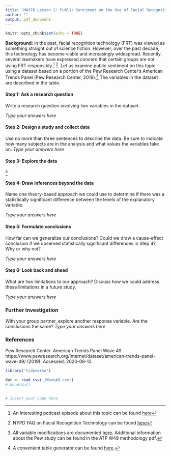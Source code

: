 ---
title: "MA376 Lesson 1: Public Sentiment on the Use of Facial Recognition"
author: ""
output: pdf_document
---
  
  ```{r setup, include=FALSE}
knitr::opts_chunk$set(echo = TRUE)
```

**Background:** In the past, facial recognition technology (FRT) was viewed as something straight out of science fiction. However, over the past decade, this technology has become viable and increasingly widespread. Recently, several lawmakers have expressed concern that certain groups are not using FRT responsibly.^[An interesting podcast episode about this topic can be found [here](https://www.nytimes.com/2020/08/03/podcasts/the-daily/algorithmic-justice-racism.html)] ^[NYPD FAQ on Facial Recognition Technology can be found [here](https://www1.nyc.gov/site/nypd/about/about-nypd/equipment-tech/facial-recognition.page)]. Let us examine public sentiment on this topic using  a dataset based on a portion of the Pew Research Center's American Trends Panel (Pew Research Center, 2019).^[All variable modifications are documented [here](https://github.com/tooderful/MA376/tree/master/LSN%201/Prep%20Files). Additional information about the Pew study can be found in the ATP W49 methodology pdf.] The variables in the dataset are described in the table.


\begin{table}[h!]
\begin{tabular}{|l|l|}
\hline
\textbf{Variable} & \textbf{Description} \\ \hline
TrustAdvertisers & Do you trust advertisers to use facial recognition technology responsibly? \\ \hline
TrustTechCompany & Do you trust technology companies to use facial recognition technology responsibly? \\ \hline
TrustPolice & Do you trust law enforcement to use facial recognition technology responsibly? \\ \hline
Education & College Educated \\ \hline
Race & Race \\ \hline
\end{tabular}
\end{table}

#### Step 1: Ask a research question
Write a research question involving two variables in the dataset.

*Type your answers here*
\vspace{.5in}

#### Step 2:  Design a study and collect data
Use no more than three sentences to describe the data. Be sure to indicate how many subjects are in the analysis and what values the variables take on. 
*Type your answers here*
\vspace{.5in}

#### Step 3: Explore the data
\begin{enumerate}
\item[a.] Create a bar graph of the response variable. Describe the plot.

\textit{Type your answers here}
\vspace{.5in}

\item[b.] Create a contingency table and mosaic plot to summarize the response and explanatory variables. Does the plot suggest an association exists? Explain. 

\textit{Type your answers here}
\vspace{.5in}

\item[c.] Identify a potential confounding variable and explain how it may be confounding in this study. 

\textit{Type your answers here}
\vspace{.5in}

\item[d.] Create another mosaic plot that includes the third variable. Does the plot suggest that the third variable is confounding? Explain.

\textit{Type your answers here}
\vspace{.5in}

\item[e.] Construct the Sources of Variation Diagram:
\end{enumerate}
\textit{Type your answers here}^[A convenient table generator can be found  [here](https://www.tablesgenerator.com/latex_tables).]




\vspace{.5in}
#### Step 4: Draw inferences beyond the data
Name one theory-based approach we could use to determine if there was a statistically significant difference between the levels of the explanatory variable.

*Type your answers here*
\vspace{.5in}

#### Step 5: Formulate conclusions
How far can we generalize our conclusions? Could we draw a cause-effect conclusion if we observed statistically significant differences in Step 4? Why or why not?

*Type your answers here*
\vspace{.5in}

#### Step 6: Look back and ahead
What are two limitations to our approach? Discuss how we could address these limitations in a future study.

*Type your answers here*
\vspace{.5in}

### Further Investigation
With your group partner, explore another response variable. Are the conclusions the same?
*Type your answers here*

\newpage
### References
Pew Research Center. American Trends Panel Wave 49. https://www.pewresearch.org/internet/dataset/american-trends-panel-wave-49/ (2019). Accessed: 2020-08-12.
 
\newpage
```{r, message=FALSE, warning=FALSE}
library('tidyverse')

dat <- read_csv('/Wave49.csv')
# head(dat)


# Insert your code here
``` 


